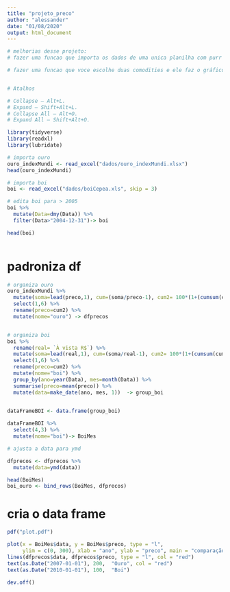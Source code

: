```yaml
---
title: "projeto_preco"
author: "alessander"
date: "01/08/2020"
output: html_document
---
```



```r

# melhorias desse projeto:
# fazer uma funcao que importa os dados de uma unica planilha com purr map, já colar os dados organizados por mes na planilha

# fazer uma funcao que voce escolhe duas comodities e ele faz o gráfico


# Atalhos

# Collapse — Alt+L.
# Expand — Shift+Alt+L.
# Collapse All — Alt+O.
# Expand All — Shift+Alt+O.


```


```r

library(tidyverse)
library(readxl)
library(lubridate)
```



```r

# importa ouro
ouro_indexMundi <- read_excel("dados/ouro_indexMundi.xlsx")
head(ouro_indexMundi)

# importa boi
boi <- read_excel("dados/boiCepea.xls", skip = 3)

# edita boi para > 2005
boi %>% 
  mutate(Data=dmy(Data)) %>% 
  filter(Data>"2004-12-31")-> boi

head(boi)



```



# padroniza df

```r

# organiza ouro
ouro_indexMundi %>% 
  mutate(soma=lead(preco,1), cum=(soma/preco-1), cum2= 100*(1+(cumsum(cum)))) %>% 
  select(1,6) %>% 
  rename(preco=cum2) %>% 
  mutate(nome="ouro") -> dfprecos


# organiza boi
boi %>% 
  rename(real= `À vista R$`) %>% 
  mutate(soma=lead(real,1), cum=(soma/real-1), cum2= 100*(1+(cumsum(cum)))) %>% 
  select(1,6) %>% 
  rename(preco=cum2) %>% 
  mutate(nome="boi") %>% 
  group_by(ano=year(Data), mes=month(Data)) %>% 
  summarise(preco=mean(preco)) %>% 
  mutate(data=make_date(ano, mes, 1))  -> group_boi 


dataFrameBOI <- data.frame(group_boi)
  
dataFrameBOI %>% 
  select(4,3) %>% 
  mutate(nome="boi")-> BoiMes

# ajusta a data para ymd

dfprecos <- dfprecos %>% 
  mutate(data=ymd(data))

head(BoiMes)
boi_ouro <- bind_rows(BoiMes, dfprecos)


```

# cria o data frame

```r

pdf("plot.pdf")

plot(x = BoiMes$data, y = BoiMes$preco, type = "l", 
     ylim = c(0, 300), xlab = "ano", ylab = "preco", main = "comparação Ouro x Boi (base 100) ")
lines(dfprecos$data, dfprecos$preco, type = "l", col = "red") 
text(as.Date("2007-01-01"), 200,  "Ouro", col = "red")
text(as.Date("2010-01-01"), 100,  "Boi")

dev.off()



```


